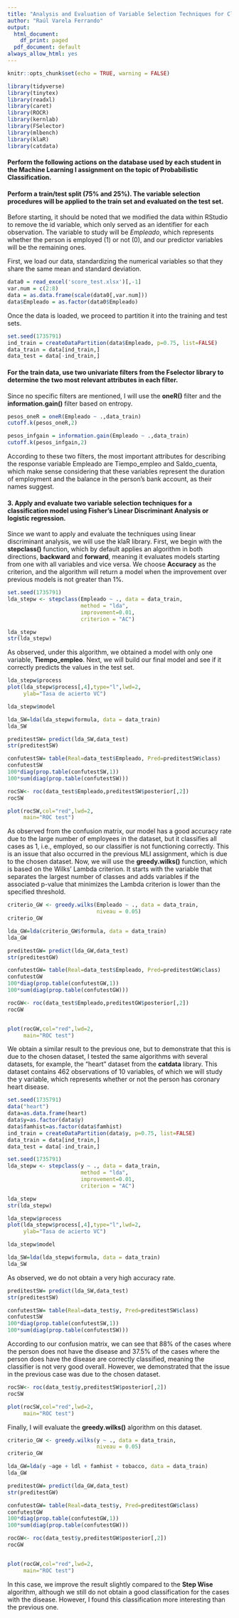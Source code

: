```yaml
---
title: "Analysis and Evaluation of Variable Selection Techniques for Classification Models"
author: "Raúl Varela Ferrando"
output:
  html_document:
    df_print: paged
  pdf_document: default
always_allow_html: yes
---
```


<div class=text-justify>

```r
knitr::opts_chunk$set(echo = TRUE, warning = FALSE)
```

```r
library(tidyverse)
library(tinytex)
library(readxl)
library(caret)
library(ROCR)
library(kernlab)
library(FSelector)
library(mlbench)
library(klaR)
library(catdata)
```

#### Perform the following actions on the database used by each student in the Machine Learning I assignment on the topic of Probabilistic Classification.

#### Perform a train/test split (75% and 25%). The variable selection procedures will be applied to the train set and evaluated on the test set.

Before starting, it should be noted that we modified the data within RStudio to remove the id variable, which only served as an identifier for each observation. The variable to study will be *Empleado*, which represents whether the person is employed (1) or not (0), and our predictor variables will be the remaining ones.

First, we load our data, standardizing the numerical variables so that they share the same mean and standard deviation.

```r
data0 = read_excel('score_test.xlsx')[,-1]
var.num = c(2:8)
data = as.data.frame(scale(data0[,var.num]))
data$Empleado = as.factor(data0$Empleado)
```

Once the data is loaded, we proceed to partition it into the training and test sets.

```r
set.seed(1735791)
ind_train = createDataPartition(data$Empleado, p=0.75, list=FALSE)
data_train = data[ind_train,]
data_test = data[-ind_train,]
```

#### For the train data, use two univariate filters from the Fselector library to determine the two most relevant attributes in each filter.

Since no specific filters are mentioned, I will use the  **oneR()** filter and the **information.gain()** filter based on entropy.

```r
pesos_oneR = oneR(Empleado ~ .,data_train)
cutoff.k(pesos_oneR,2)
```


```r
pesos_infgain = information.gain(Empleado ~ .,data_train)
cutoff.k(pesos_infgain,2)
```
According to these two filters, the most important attributes for describing the response variable Empleado are Tiempo_empleo and Saldo_cuenta, which make sense considering that these variables represent the duration of employment and the balance in the person's bank account, as their names suggest.

#### 3. Apply and evaluate two variable selection techniques for a classification model using Fisher's Linear Discriminant Analysis or logistic regression.

Since we want to apply and evaluate the techniques using linear discriminant analysis, we will use the klaR library. First, we begin with the **stepclass()** function, which by default applies an algorithm in both directions, **backward** and **forward**, meaning it evaluates models starting from one with all variables and vice versa. We choose **Accuracy** as the criterion, and the algorithm will return a model when the improvement over previous models is not greater than 1%.

```r
set.seed(1735791)
lda_stepw <- stepclass(Empleado ~ ., data = data_train, 
                       method = "lda", 
                       improvement=0.01,
                       criterion = "AC")

lda_stepw
str(lda_stepw)
```
As observed, under this algorithm, we obtained a model with only one variable, **Tiempo_empleo**. Next, we will build our final model and see if it correctly predicts the values in the test set.

```r
lda_stepw$process
plot(lda_stepw$process[,4],type="l",lwd=2,
     ylab="Tasa de acierto VC")

lda_stepw$model

lda_SW=lda(lda_stepw$formula, data = data_train)
lda_SW
```

```r
preditestSW= predict(lda_SW,data_test)
str(preditestSW)

confutestSW= table(Real=data_test$Empleado, Pred=preditestSW$class)
confutestSW
100*diag(prop.table(confutestSW,1))
100*sum(diag(prop.table(confutestSW)))
```

```r
rocSW<- roc(data_test$Empleado,preditestSW$posterior[,2])
rocSW

plot(rocSW,col="red",lwd=2,
     main="ROC test")
```

As observed from the confusion matrix, our model has a good accuracy rate due to the large number of employees in the dataset, but it classifies all cases as 1, i.e., employed, so our classifier is not functioning correctly. This is an issue that also occurred in the previous MLI assignment, which is due to the chosen dataset.
Now, we will use the **greedy.wilks()** function, which is based on the Wilks' Lambda criterion. It starts with the variable that separates the largest number of classes and adds variables if the associated p-value that minimizes the Lambda criterion is lower than the specified threshold.

```r
criterio_GW <- greedy.wilks(Empleado ~ ., data = data_train,
                            niveau = 0.05)
criterio_GW

lda_GW=lda(criterio_GW$formula, data = data_train)
lda_GW
```

```r
preditestGW= predict(lda_GW,data_test)
str(preditestGW)

confutestGW= table(Real=data_test$Empleado, Pred=preditestGW$class)
confutestGW
100*diag(prop.table(confutestGW,1))
100*sum(diag(prop.table(confutestGW)))
```


```r
rocGW<- roc(data_test$Empleado,preditestGW$posterior[,2])
rocGW


plot(rocGW,col="red",lwd=2,
     main="ROC test")
```

We obtain a similar result to the previous one, but to demonstrate that this is due to the chosen dataset, I tested the same algorithms with several datasets, for example, the "heart" dataset from the **catdata** library. This dataset contains 462 observations of 10 variables, of which we will study the y variable, which represents whether or not the person has coronary heart disease.

```r
set.seed(1735791)
data("heart")
data=as.data.frame(heart)
data$y=as.factor(data$y)
data$famhist=as.factor(data$famhist)
ind_train = createDataPartition(data$y, p=0.75, list=FALSE)
data_train = data[ind_train,]
data_test = data[-ind_train,]
```

```r
set.seed(1735791)
lda_stepw <- stepclass(y ~ ., data = data_train, 
                       method = "lda", 
                       improvement=0.01,
                       criterion = "AC")

lda_stepw
str(lda_stepw)
```


```r
lda_stepw$process
plot(lda_stepw$process[,4],type="l",lwd=2,
     ylab="Tasa de acierto VC")

lda_stepw$model

lda_SW=lda(lda_stepw$formula, data = data_train)
lda_SW
```

As observed, we do not obtain a very high accuracy rate.

```r
preditestSW= predict(lda_SW,data_test)
str(preditestSW)

confutestSW= table(Real=data_test$y, Pred=preditestSW$class)
confutestSW
100*diag(prop.table(confutestSW,1))
100*sum(diag(prop.table(confutestSW)))
```
According to our confusion matrix, we can see that 88% of the cases where the person does not have the disease and 37.5% of the cases where the person does have the disease are correctly classified, meaning the classifier is not very good overall. However, we demonstrated that the issue in the previous case was due to the chosen dataset.

```r
rocSW<- roc(data_test$y,preditestSW$posterior[,2])
rocSW

plot(rocSW,col="red",lwd=2,
     main="ROC test")
```

Finally, I will evaluate the **greedy.wilks()** algorithm on this dataset.

```r
criterio_GW <- greedy.wilks(y ~ ., data = data_train,
                            niveau = 0.05)
criterio_GW

lda_GW=lda(y ~age + ldl + famhist + tobacco, data = data_train)
lda_GW
```

```r
preditestGW= predict(lda_GW,data_test)
str(preditestGW)

confutestGW= table(Real=data_test$y, Pred=preditestGW$class)
confutestGW
100*diag(prop.table(confutestGW,1))
100*sum(diag(prop.table(confutestGW)))
```


```r
rocGW<- roc(data_test$y,preditestGW$posterior[,2])
rocGW


plot(rocGW,col="red",lwd=2,
     main="ROC test")
```


In this case, we improve the result slightly compared to the **Step Wise** algorithm, although we still do not obtain a good classification for the cases with the disease. However, I found this classification more interesting than the previous one.